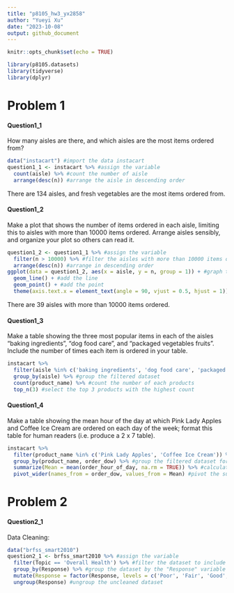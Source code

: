 ```yaml
---
title: "p8105_hw3_yx2858"
author: "Yueyi Xu"
date: "2023-10-08"
output: github_document
---
```


```r
knitr::opts_chunk$set(echo = TRUE)
```

```r
library(p8105.datasets)
library(tidyverse)
library(dplyr)
```

# Problem 1
#### Question1_1
How many aisles are there, and which aisles are the most items ordered from?
```r
data("instacart") #import the data instacart
question1_1 <- instacart %>% #assign the variable
  count(aisle) %>% #count the number of aisle
  arrange(desc(n)) #arrange the aisle in descending order
```
There are 134 aisles, and fresh vegetables are the most items ordered from.


#### Question1_2
Make a plot that shows the number of items ordered in each aisle, limiting this to aisles with more than 10000 items ordered. Arrange aisles sensibly, and organize your plot so others can read it.
```r
question1_2 <- question1_1 %>% #assign the variable
  filter(n > 10000) %>% #filter the aisles with more than 10000 items ordered
  arrange(desc(n)) #arrange in descending order
ggplot(data = question1_2, aes(x = aisle, y = n, group = 1)) + #graph the plot
  geom_line() + #add the line
  geom_point() + #add the point
  theme(axis.text.x = element_text(angle = 90, vjust = 0.5, hjust = 1)) #reverse the names of x axis to horizontal view
```
There are 39 aisles with more than 10000 items ordered.


#### Question1_3
Make a table showing the three most popular items in each of the aisles “baking ingredients”, “dog food care”, and “packaged vegetables fruits”. Include the number of times each item is ordered in your table.
```r
instacart %>%
  filter(aisle %in% c('baking ingredients', 'dog food care', 'packaged vegetables fruits')) %>% #filter the dataset into only these three values
  group_by(aisle) %>% #group the filtered dataset
  count(product_name) %>% #count the number of each products
  top_n(3) #select the top 3 products with the highest count
```


#### Question1_4
Make a table showing the mean hour of the day at which Pink Lady Apples and Coffee Ice Cream are ordered on each day of the week; format this table for human readers (i.e. produce a 2 x 7 table).
```r
instacart %>%
  filter(product_name %in% c('Pink Lady Apples', 'Coffee Ice Cream')) %>% #filter the dataset into which "product_name" is either "Pink Lady Apples" or "Coffee Ice Cream"
  group_by(product_name, order_dow) %>% #group the filtered dataset for each combination of product and day of the week
  summarize(Mean = mean(order_hour_of_day, na.rm = TRUE)) %>% #calculate the mean hour of the day when orders for each product were placed, ignore the ones with missing value
  pivot_wider(names_from = order_dow, values_from = Mean) #pivot the summarized dataset into each day of the week as a separate column with the mean order hour; therefore, this table becomes a 2x7 table (2 product_name, and 7 days of the week)
```



# Problem 2
#### Question2_1
Data Cleaning:
```r
data("brfss_smart2010")
question2_1 <- brfss_smart2010 %>% #assign the variable
  filter(Topic == 'Overall Health') %>% #filter the dataset to include only "Overall Health"
  group_by(Response) %>% #group the dataset by the "Response" variable
  mutate(Response = factor(Response, levels = c('Poor', 'Fair', 'Good', 'Very good', 'Excellent'))) %>% #modify the "Response" variable by converting it 
  ungroup(Response) #ungroup the uncleaned dataset
```


